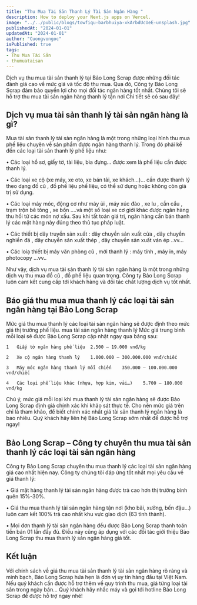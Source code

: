```yaml
---
title: "Thu Mua Tài Sản Thanh Lý Tài Sản Ngân Hàng "
description: How to deploy your Next.js apps on Vercel.
image: "../../public/blogs/towfiqu-barbhuiya-xkArbdUcUeE-unsplash.jpg"
publishedAt: "2024-01-01"
updatedAt: "2024-01-01"
author: "Cuongvongoc"
isPublished: true
tags: 
- Thu Mua Tài Sản
- thumuataisan
---
```


Dịch vụ thu mua tài sản thanh lý tại Bảo Long Scrap được những đối tác đánh giá cao về mức giá và tốc độ thu mua. Qua đó, Công ty Bảo Long Scrap đảm bảo quyền lợi cho mọi đối tác ngân hàng tốt nhất. Chúng tôi sẽ hỗ trợ thu mua tài sản ngân hàng thanh lý tận nơi Chi tiết sẽ có sau đây!

## Dịch vụ mua tài sản thanh lý tài sản ngân hàng là gì?

Mua tài sản thanh lý tài sản ngân hàng là một trong những loại hình thu mua phế liệu chuyên về sản phẩm được ngân hàng thanh lý. Trong đó phải kể đến các loại tài sản thanh lý phế liệu như:

•	Các loại hồ sơ, giấy tờ, tài liệu, bìa đựng… được xem là phế liệu cần được thanh lý.

•	Các loại xe cộ (xe máy, xe oto, xe bán tải, xe khách…)… cần được thanh lý theo dạng  đồ cũ , đồ phế liệu phế liệu, có thể sử dụng hoặc không còn giá trị sử dụng.

•	Các loại máy móc, động cơ như máy ủi , máy xúc đào , xe lu , cần cẩu , trạm trộn bê tông , xe bồn ….và một số loại xe cơ giới khác được ngân hàng thu hồi từ các món nợ xấu. Sau khi tất toán giá trị, ngân hàng cần bán thanh lý các mặt hàng này đúng theo thủ tục pháp luật.

•	Các thiết bị dây truyền sản xuất : dây chuyền sản xuất cửa , dây chuyền nghiền đá , dây chuyền sản xuất thép , dây chuyền sản xuất ván ép ..vv…

•	Các loiạ thiết bị máy văn phòng cũ  , mới thanh lý : máy tính , máy in, máy photocopy …vv..

Như vậy, dịch vụ mua tài sản  thanh lý tài sản ngân hàng là một trong những dịch vụ thu mua đồ cũ , đồ phế liệu quan trọng. Công ty Bảo Long Scrap luôn cam kết cung cấp tới khách hàng và đối tác chất lượng dịch vụ tốt nhất.


## Báo giá thu mua mua thanh lý các loại tài sản ngân hàng tại Bảo Long Scrap

Mức giá thu mua thanh lý các loại tài sản ngân hàng sẽ được định theo mức giá thị trường phế liệu.
mua tài sản ngân hàng thanh lý
Mức giá trung bình mỗi loại sẽ được Bảo Long Scrap cập nhật ngay qua bảng sau:

``` STT	Loại Tài Sản Thanh Lý	Giá 
1	Giấy tờ ngân hàng phế liệu 	2.500 – 19.000 vnđ/kg 

2	Xe cộ ngân hàng thanh lý	1.000.000 – 300.000.000 vnđ/chiếc

3	Máy móc ngân hàng thanh lý mỗi chiến	350.000 – 100.000.000 vnđ/chiếc

4	Các loại phế liệu khác (nhựa, hợp kim, vải…) 	5.700 – 180.000 vnđ/kg
```

Chú ý, mức giá mỗi loại khi mua thanh lý tài sản ngân hàng sẽ được Bảo Long Scrap định giá chính xác khi khảo sát thực tế. Cho nên mức giá trên chỉ là tham khảo, để biết chính xác nhất giá tài sản thanh lý ngân hàng là bao nhiêu. Quý khách hãy liên hệ Bảo Long Scrap sớm nhất để được hỗ trợ ngay!

## Bảo Long Scrap – Công ty chuyên thu mua tài sản thanh lý các loại tài sản ngân hàng 

Công ty Bảo Long Scrap  chuyên thu mua thanh lý các loại tài sản ngân hàng giá cao nhất hiện nay. Công ty chúng tôi đáp ứng tốt nhất mọi yêu cầu về giá thanh lý:

•	Giá mặt hàng thanh lý tài sản ngân hàng được trả cao hơn thị trường bình quên 15%-30%.

•	Giá thu mua thanh lý tài sản ngân hàng tận nơi (kho bãi, xưởng, bến đậu…) luôn cam kết 100% trả cao nhất khu vực giao dịch (63 tỉnh thành).

•	Mọi đơn thanh lý tài sản ngân hàng đều được Bảo Long Scrap thanh toán tiền bán 01 lần đầy đủ. Điều này cũng áp dụng với các đối tác giới thiệu Bảo Long Scrap thu mua thanh lý sản ngân hàng giá tốt.

##  Kết luận

Với chính sách về giá thu mua tài sản thanh lý tài sản ngân hàng rõ ràng và minh bạch, Bảo Long Scrap hứa hẹn là đơn vị  uy tín hàng đầu tại Việt Nam. Nếu quý khách cần được hỗ trợ thêm về quy trình thu mua, giá từng loại tài sản trong ngày bán… Quý khách hãy nhấc máy và gọi tới hotline Bảo Long Scrap để được hỗ trợ ngay nhé!

